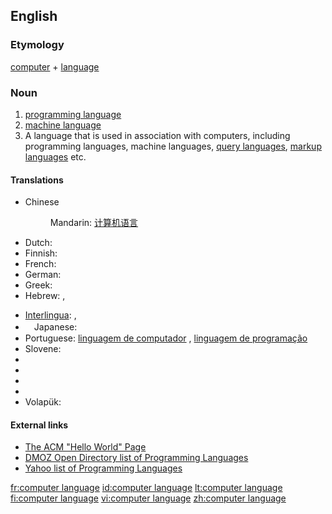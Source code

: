 {{wikipedia}}
==English==

===Etymology===
[[computer]] + [[language]]

===Noun===
{{en-noun}}

# [[programming language]]
# [[machine language]]
# A language that is used in association with computers, including programming languages, machine languages, [[query language]]s, [[markup language]]s etc.

====Translations====
{{top}}
* Chinese 
*: Mandarin: [[计算机语言]]
* Dutch: {{t|nl|programmeertaal}}
* Finnish: {{t|fi|ohjelmointikieli}}
* French: {{t|fr|langage informatique|m}}
* German: {{t|de|Computersprache|f}}
* Greek: {{t|el|γλώσσα προγραμματισμού|f|tr=ɤlo.sa pro.ɤrama.tiˈʑmu}}
* Hebrew: {{t|he|שפת תיכנות|f|tr=S'fat Tikh'nut}}, {{t|he|שפות תיכנות|f|tr=S'fot Tikh'nut}} {{plural}}
{{mid}}
* [[Interlingua]]: {{t|ia|linguage computatorial}}, {{t|ia|linguage de programmation}}
*　Japanese: {{t|ja|計算機言語|tr=keisanki-gengo|sc=Jpan}}
* Portuguese: [[linguagem de computador]] {{f}}, [[linguagem de programação]] {{f}}
* Slovene: {{t|sl|programski jezik|m}}
* {{trreq|Spanish}}
* {{trreq|Thai}}
* {{trreq|Turkey}}
* {{trreq|Vietnamese}}
* Volapük: {{t|vo|kompütapük}}
{{bottom}}

====External links====
*[http://www2.latech.edu/~acm/HelloWorld.shtml The ACM "Hello World" Page]
*[http://dmoz.org/Computers/Programming/Languages/ DMOZ Open Directory list of Programming Languages]
*[http://dir.yahoo.com/Computers_and_Internet/Programming_and_Development/Languages/ Yahoo list of Programming Languages]

[[fr:computer language]]
[[id:computer language]]
[[lt:computer language]]
[[fi:computer language]]
[[vi:computer language]]
[[zh:computer language]]